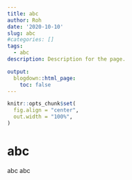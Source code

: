 ```yaml
---
title: abc
author: Roh
date: '2020-10-10'
slug: abc
#categories: []
tags:
  - abc
description: Description for the page.

output:
  blogdown::html_page:
    toc: false
---
```


```r
knitr::opts_chunk$set(
  fig.align = "center",
  out.width = "100%",
)
```

# abc

abc
abc